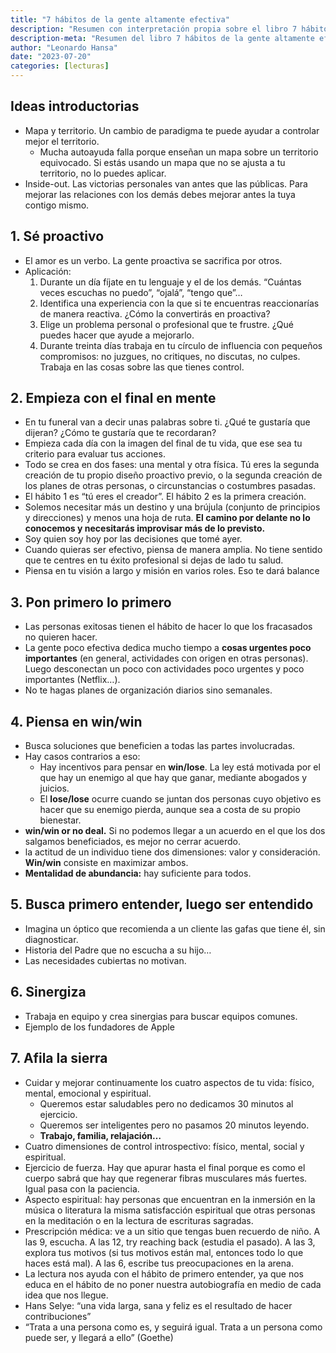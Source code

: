```yaml
---
title: "7 hábitos de la gente altamente efectiva"
description: "Resumen con interpretación propia sobre el libro 7 hábitos de la gente altamente efectiva, de Stephen Covey"
description-meta: "Resumen del libro 7 hábitos de la gente altamente efectiva, de Stephen Covey"
author: "Leonardo Hansa"
date: "2023-07-20"
categories: [lecturas]
---
```


## Ideas introductorias

- Mapa y territorio. Un cambio de paradigma te puede ayudar a controlar mejor el territorio.
    + Mucha autoayuda falla porque enseñan un mapa sobre un territorio equivocado. Si estás usando un mapa que no se ajusta a tu territorio, no lo puedes aplicar. 
- Inside-out. Las victorias personales van antes que las públicas. Para mejorar las relaciones con los demás debes mejorar antes la tuya contigo mismo.

## 1. Sé proactivo

- El amor es un verbo. La gente proactiva se sacrifica por otros. 
- Aplicación:
    1. Durante un día fíjate en tu lenguaje y el de los demás. "Cuántas veces escuchas no puedo", "ojalá", "tengo que"...
    2. Identifica una experiencia con la que si te encuentras reaccionarías de manera reactiva. ¿Cómo la convertirás en proactiva?
    3. Elige un problema personal o profesional que te frustre. ¿Qué puedes hacer que ayude a mejorarlo.
    4. Durante treinta días trabaja en tu círculo de influencia con pequeños compromisos: no juzgues, no critiques, no discutas, no culpes. Trabaja en las cosas sobre las que tienes control.

## 2. Empieza con el final en mente

- En tu funeral van a decir unas palabras sobre ti. ¿Qué te gustaría que dijeran? ¿Cómo te gustaría que te recordaran?
- Empieza cada día con la imagen del final de tu vida, que ese sea tu criterio para evaluar tus acciones.
- Todo se crea en dos fases: una mental y otra física. Tú eres la segunda creación de tu propio diseño proactivo previo, o la segunda creación de los planes de otras personas, o circunstancias o costumbres pasadas.
- El hábito 1 es "tú eres el creador". El hábito 2 es la primera creación.
- Solemos necesitar más un destino y una brújula (conjunto de principios y direcciones) y menos una hoja de ruta. **El camino por delante no lo conocemos y necesitarás improvisar más de lo previsto.**
- Soy quien soy hoy por las decisiones que tomé ayer. 
- Cuando quieras ser efectivo, piensa de manera amplia. No tiene sentido que te centres en tu éxito profesional si dejas de lado tu salud.
- Piensa en tu visión a largo y misión en varios roles. Eso te dará balance

## 3. Pon primero lo primero

- Las personas exitosas tienen el hábito de hacer lo que los fracasados no quieren hacer.
- La gente poco efectiva dedica mucho tiempo a **cosas urgentes poco importantes** (en general, actividades con origen en otras personas). Luego desconectan un poco con actividades poco urgentes y poco importantes (Netflix...).
- No te hagas planes de organización diarios sino semanales.

## 4. Piensa en win/win

- Busca soluciones que beneficien a todas las partes involucradas. 
- Hay casos contrarios a eso: 
    - Hay incentivos para pensar en **win/lose**. La ley está motivada por el que hay un enemigo al que hay que     ganar, mediante abogados y juicios.
    - El **lose/lose** ocurre cuando se juntan dos personas cuyo objetivo es hacer que su enemigo pierda, aunque     sea a costa de su propio bienestar.
- **win/win or no deal.** Si no podemos llegar a un acuerdo en el que los dos salgamos beneficiados, es     mejor no cerrar acuerdo.
- la actitud de un individuo tiene dos dimensiones: valor y consideración. **Win/win** consiste en maximizar ambos.
- **Mentalidad de abundancia:** hay suficiente para todos.

## 5. Busca primero entender, luego ser entendido

- Imagina un óptico que recomienda a un cliente las gafas que tiene él, sin diagnosticar. 
- Historia del Padre que no escucha a su hijo...
- Las necesidades cubiertas no motivan.

## 6. Sinergiza

- Trabaja en equipo y crea sinergias para buscar equipos comunes. 
- Ejemplo de los fundadores de Apple

## 7. Afila la sierra

- Cuidar y mejorar continuamente los cuatro aspectos de tu vida: físico, mental, emocional y espiritual.
     + Queremos estar saludables pero no dedicamos 30 minutos al ejercicio. 
     + Queremos ser inteligentes pero no pasamos 20 minutos leyendo. 
     + **Trabajo, familia, relajación…**
- Cuatro dimensiones de control introspectivo: físico, mental, social y espiritual.
- Ejercicio de fuerza. Hay que apurar hasta el final porque es como el cuerpo sabrá que hay que regenerar fibras musculares más fuertes. Igual pasa con la paciencia.
- Aspecto espiritual: hay personas que encuentran en la inmersión en la música o literatura la misma satisfacción espiritual que otras personas en la meditación o en la lectura de escrituras sagradas.
- Prescripción médica: ve a un sitio que tengas buen recuerdo de niño. A las 9, escucha. A las 12, try reaching back (estudia el pasado). A las 3, explora tus motivos (si tus motivos están mal, entonces todo lo que haces está mal). A las 6, escribe tus preocupaciones en la arena.
- La lectura nos ayuda con el hábito de primero entender, ya que nos educa en el hábito de no poner nuestra autobiografía en medio de cada idea que nos llegue.
- Hans Selye: "una vida larga, sana y feliz es el resultado de hacer contribuciones "
- "Trata a una persona como es, y seguirá igual. Trata a un persona como puede ser, y llegará a ello" (Goethe)
